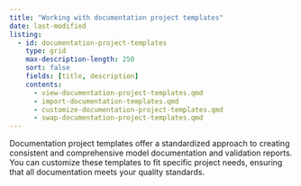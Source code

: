 ```yaml
---
title: "Working with documentation project templates"
date: last-modified
listing:
  - id: documentation-project-templates
    type: grid
    max-description-length: 250
    sort: false
    fields: [title, description]
    contents:
      - view-documentation-project-templates.qmd
      - import-documentation-templates.qmd
      - customize-documentation-project-templates.qmd
      - swap-documentation-project-templates.qmd
---
```


Documentation project templates offer a standardized approach to creating consistent and comprehensive model documentation and validation reports. You can customize these templates to fit specific project needs, ensuring that all documentation meets your quality standards.

:::{#documentation-project-templates}
:::